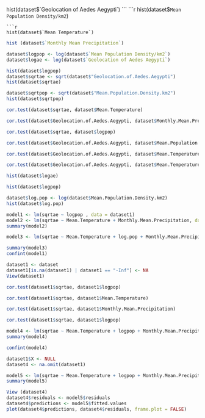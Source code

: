 hist(dataset$`Geolocation of Aedes Aegypti`)
```
```r
hist(dataset$`Mean Population Density/km2`)
```
```r
hist(dataset$`Mean Temperature`)
```
```r
hist (dataset$`Monthly Mean Precipitation`)
```
```r
dataset$logpop <- log(dataset$`Mean Population Density/km2`)
dataset$logae <- log(dataset$`Geolocation of Aedes Aegypti`)
```


```r
hist(dataset$logpop)
dataset$sqrtae <- sqrt(dataset$"Geolocation.of.Aedes.Aegypti")
hist(dataset$sqrtae)
```


```r
dataset$sqrtpop <- sqrt(dataset$"Mean.Population.Density.km2")
hist(dataset$sqrtpop)
```


```r
cor.test(dataset$sqrtae, dataset$Mean.Temperature)
```
```r
cor.test(dataset$Geolocation.of.Aedes.Aegypti, dataset$Monthly.Mean.Precipitation)
```
```r
cor.test(dataset$sqrtae, dataset$logpop)
```
```r
cor.test(dataset$Geolocation.of.Aedes.Aegypti, dataset$Mean.Population.Density.km2)
```
```r
cor.test(dataset$Geolocation.of.Aedes.Aegypti, dataset$Mean.Temperature)
```

```r
cor.test(dataset$Geolocation.of.Aedes.Aegypti, dataset$Mean.Temperature)
```

```r
hist(dataset$logae)
```
```r
hist(dataset$logpop)
```


```r
dataset$log.pop <- log(dataset$Mean.Population.Density.km2)
hist(dataset$log.pop)
```


```r
model1 <- lm(sqrtae ~ logpop , data = dataset1)
model2 <- lm(sqrtae ~ Mean.Temperature + Monthly.Mean.Precipitation, data = dataset)
summary(model2)
```


```r
model3 <- lm(sqrtae ~ Mean.Temperature + log.pop + Monthly.Mean.Precipitation, data = dataset)

summary(model3)
confint(model1)

```

```r
dataset1 <- dataset
dataset1[is.na(dataset1) | dataset1 == "-Inf"] <- NA
View(dataset1)
```

```r
cor.test(dataset1$sqrtae, dataset1$logpop)
```
```r
cor.test(dataset1$sqrtae, dataset1$Mean.Temperature)
```
```r
cor.test(dataset1$sqrtae, dataset1$Monthly.Mean.Precipitation)
```
```r
cor.test(dataset1$sqrtae, dataset1$logpop)
```

```r
model4 <- lm(sqrtae ~ Mean.Temperature + logpop + Monthly.Mean.Precipitation, data = dataset1)
summary(model4)
```
```r
confint(model4)
```
```r
dataset1$X <- NULL
dataset4 <- na.omit(dataset1)
```


```r
model5 <- lm(sqrtae ~ Mean.Temperature + logpop + Monthly.Mean.Precipitation, data = dataset4)
summary(model5)
```


```r
View (dataset4)
dataset4$residuals <- model5$residuals
dataset4$predictions <- model5$fitted.values
plot(dataset4$predictions, dataset4$residuals, frame.plot = FALSE)
```